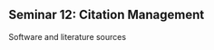 ## Seminar 12: Citation Management {#citations} 
<!-- [Citation management](#citations) -->

Software and literature sources
